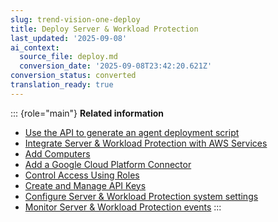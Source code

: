 ```yaml
---
slug: trend-vision-one-deploy
title: Deploy Server & Workload Protection
last_updated: '2025-09-08'
ai_context:
  source_file: deploy.md
  conversion_date: '2025-09-08T23:42:20.621Z'
conversion_status: converted
translation_ready: true
---
```


::: {role="main"}
**Related information**

- [Use the API to generate an agent deployment script](api-generate-agent-deploy.mdx)
- [Integrate Server & Workload Protection with AWS Services](integrate-aws-services.mdx)
- [Add Computers](add-computers.mdx)
- [Add a Google Cloud Platform Connector](add-google-cloud-platform-connector.mdx)
- [Control Access Using Roles](control-access-using-roles.mdx)
- [Create and Manage API Keys](create-manage-api-keys.mdx)
- [Configure Server & Workload Protection system settings](configure-system-settings.mdx)
- [Monitor Server & Workload Protection events](monitor-events-server-workload.mdx)
:::
